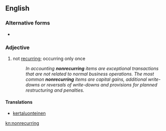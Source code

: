 ==English==

===Alternative forms===
* {{l|en|non-recurring}}

===Adjective===
{{en-adj|-}}

# not [[recurring]]; occurring only once
#: ''In accounting '''nonrecurring''' items are exceptional transactions that are not related to normal business operations. The most common '''nonrecurring''' items are capital gains, additional write-downs or reversals of write-downs and provisions for planned restructuring and penalties.''

====Translations====
{{trans-top|occurring only once}}
* [[kertaluonteinen]]
{{trans-mid}}
{{trans-bottom}}

[[kn:nonrecurring]]